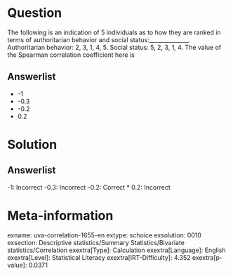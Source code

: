 Question
========

The following is an indication of 5 individuals as to how they are ranked in terms of authoritarian behavior and social status:______________. Authoritarian behavior: 2, 3, 1, 4, 5. Social status: 5, 2, 3, 1, 4. The value of the Spearman correlation coefficient here is

Answerlist
----------

* -1
* -0.3
* -0.2
* 0.2

Solution
========

Answerlist
----------

-1: Incorrect
-0.3: Incorrect
-0.2: Correct
* 0.2: Incorrect

Meta-information
================
exname: uva-correlation-1655-en
extype: schoice
exsolution: 0010
exsection: Descriptive statistics/Summary Statistics/Bivariate statistics/Correlation
exextra[Type]: Calculation
exextra[Language]: English
exextra[Level]: Statistical Literacy
exextra[IRT-Difficulty]: 4.352
exextra[p-value]: 0.0371
